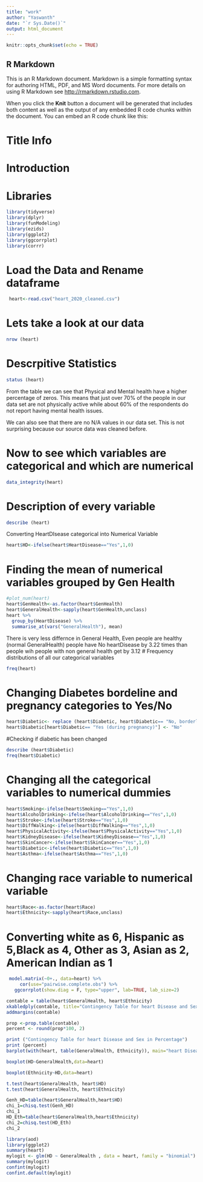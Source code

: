 ```yaml
---
title: "work"
author: "Yaswanth"
date: "`r Sys.Date()`"
output: html_document
---
```


```r
knitr::opts_chunk$set(echo = TRUE)
```

## R Markdown

This is an R Markdown document. Markdown is a simple formatting syntax for authoring HTML, PDF, and MS Word documents. For more details on using R Markdown see <http://rmarkdown.rstudio.com>.

When you click the **Knit** button a document will be generated that includes both content as well as the output of any embedded R code chunks within the document. You can embed an R code chunk like this:

# Title Info 

# Introduction

# Libraries 

```r
library(tidyverse)
library(dplyr)
library(funModeling)
library(ezids)
library(ggplot2)
library(ggcorrplot)
library(corrr)
```


# Load the Data and Rename dataframe 
```r

 heart<-read.csv("heart_2020_cleaned.csv")

```
# Lets take a look at our data
```r
nrow (heart)
```


# Descrpitive Statistics  
```r
status (heart)
```

From the table we can see that Physical and Mental health have a higher percentage of zeros. This means that just over 70% of the people in our data set are not physically active while about 60% of the respondents do not report having mental health issues. 

We can also see that there are no N/A values in our data set. This is not surprising because our source data was cleaned before. 

# Now to see which variables are categorical and which are numerical 
```r
data_integrity(heart)
```
# Description of every variable 
```r
describe (heart)
```

Converting HeartDIsease categorical into Numerical Variable

```r
heart$HD<-ifelse(heart$HeartDisease=="Yes",1,0)
```
# Finding the mean of numerical variables grouped by Gen Health
```r
#plot_num(heart)
heart$GenHealth<-as.factor(heart$GenHealth)
heart$GeneralHealth<-sapply(heart$GenHealth,unclass)
heart %>%
  group_by(HeartDisease) %>%
  summarise_at(vars("GeneralHealth"), mean)
```

There is very less differnce in General Health, Even people are healthy (normal GeneralHealth) people have No heartDisease by 3.22 times than people wih people with non general health get by 3.12 
# Frequency distributions of all our categorical variables 
```r
freq(heart)
```


# Changing Diabetes bordeline and pregnancy categories to Yes/No
```r
heart$Diabetic<- replace (heart$Diabetic, heart$Diabetic== "No, borderline diabetes" , "Yes")
heart$Diabetic[heart$Diabetic== "Yes (during pregnancy)"] <- "No"  
```


#Checking if diabetic has been changed 
```r
describe (heart$Diabetic)
freq(heart$Diabetic)
```

# Changing all the categorical variables to numerical dummies 
```r

heart$Smoking<-ifelse(heart$Smoking=="Yes",1,0)
heart$AlcoholDrinking<-ifelse(heart$AlcoholDrinking=="Yes",1,0)
heart$Stroke<-ifelse(heart$Stroke=="Yes",1,0)
heart$DiffWalking<-ifelse(heart$DiffWalking=="Yes",1,0)
heart$PhysicalActivity<-ifelse(heart$PhysicalActivity=="Yes",1,0)
heart$KidneyDisease<-ifelse(heart$KidneyDisease=="Yes",1,0)
heart$SkinCancer<-ifelse(heart$SkinCancer=="Yes",1,0)
heart$Diabetic<-ifelse(heart$Diabetic=="Yes",1,0)
heart$Asthma<-ifelse(heart$Asthma=="Yes",1,0)
```

# Changing race variable to numerical variable
```r
heart$Race<-as.factor(heart$Race)
heart$Ethnicity<-sapply(heart$Race,unclass)
```


# Converting white as 6, Hispanic as 5,Black as 4, Other as 3, Asian as 2, American Indian as 1

```r

 model.matrix(~0+., data=heart) %>% 
     cor(use="pairwise.complete.obs") %>% 
   ggcorrplot(show.diag = F, type="upper", lab=TRUE, lab_size=2)
```



```r

contable = table(heart$GeneralHealth, heart$Ethnicity)
xkabledply(contable, title="Contingency Table for heart Disease and Sex")
addmargins(contable)

prop <-prop.table(contable)
percent <- round(prop*100, 2)

print ("Contingency Table for heart Disease and Sex in Percentage")
print (percent)
barplot(with(heart, table(GeneralHealth, Ethnicity)), main="heart Disease & Sex", beside=T, col=3:2)
```

```r
boxplot(HD~GeneralHealth,data=heart)
```

```r
boxplot(Ethnicity~HD,data=heart)
```

```r

t.test(heart$GeneralHealth, heart$HD)
t.test(heart$GeneralHealth, heart$Ethnicity)
```

```r
Genh_HD=table(heart$GeneralHealth,heart$HD)
chi_1=chisq.test(Genh_HD)
chi_1
HD_Eth=table(heart$GeneralHealth,heart$Ethnicity)
chi_2=chisq.test(HD_Eth)
chi_2
```


```r
library(aod)
library(ggplot2)
summary(heart)
mylogit <- glm(HD ~ GeneralHealth , data = heart, family = "binomial")
summary(mylogit)
confint(mylogit)
confint.default(mylogit)
```

